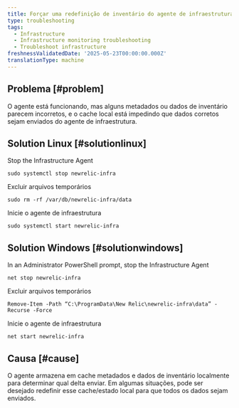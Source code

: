 ```yaml
---
title: Forçar uma redefinição de inventário do agente de infraestrutura
type: troubleshooting
tags:
  - Infrastructure
  - Infrastructure monitoring troubleshooting
  - Troubleshoot infrastructure
freshnessValidatedDate: '2025-05-23T00:00:00.000Z'
translationType: machine
---
```


## Problema [#problem]

O agente está funcionando, mas alguns metadados ou dados de inventário parecem incorretos, e o cache local está impedindo que dados corretos sejam enviados do agente de infraestrutura.

## Solution Linux [#solutionlinux]

Stop the Infrastructure Agent

```
sudo systemctl stop newrelic-infra
```

Excluir arquivos temporários

```
sudo rm -rf /var/db/newrelic-infra/data
```

Inicie o agente de infraestrutura

```
sudo systemctl start newrelic-infra
```

## Solution Windows [#solutionwindows]

In an Administrator PowerShell prompt, stop the Infrastructure Agent

```
net stop newrelic-infra
```

Excluir arquivos temporários

```
Remove-Item -Path “C:\ProgramData\New Relic\newrelic-infra\data” -Recurse -Force
```

Inicie o agente de infraestrutura

```
net start newrelic-infra
```

## Causa [#cause]

O agente armazena em cache metadados e dados de inventário localmente para determinar qual delta enviar. Em algumas situações, pode ser desejado redefinir esse cache/estado local para que todos os dados sejam enviados.
